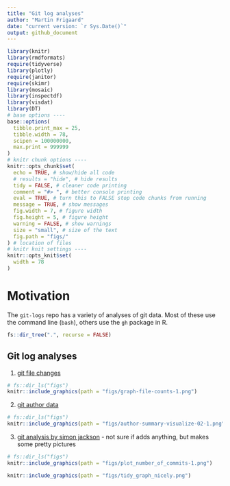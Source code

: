 ```yaml
---
title: "Git log analyses"
author: "Martin Frigaard"
date: "current version: `r Sys.Date()`"
output: github_document
---
```



```r
library(knitr)
library(rmdformats)
require(tidyverse)
library(plotly)
require(janitor)
require(skimr)
library(mosaic)
library(inspectdf)
library(visdat)
library(DT)
# base options ----
base::options(
  tibble.print_max = 25,
  tibble.width = 78,
  scipen = 100000000,
  max.print = 999999
)
# knitr chunk options ----
knitr::opts_chunk$set(
  echo = TRUE, # show/hide all code
  # results = "hide", # hide results
  tidy = FALSE, # cleaner code printing
  comment = "#> ", # better console printing
  eval = TRUE, # turn this to FALSE stop code chunks from running
  message = TRUE, # show messages
  fig.width = 7, # figure width
  fig.height = 5, # figure height
  warning = FALSE, # show warnings
  size = "small", # size of the text
  fig.path = "figs/"
) # location of files
# knitr knit settings ----
knitr::opts_knit$set(
  width = 78
)
```

# Motivation 

The `git-logs` repo has a variety of analyses of git data. Most of these use the command line (`bash`), others use the `gh` package in R. 

```r
fs::dir_tree(".", recurse = FALSE)
```


## Git log analyses

1. [git file changes](https://github.com/mjfrigaard/code-forensics/blob/master/git-logs/01.0-git-file-changes-R.md) 

```r
# fs::dir_ls("figs")
knitr::include_graphics(path = "figs/graph-file-counts-1.png")
```


2. [git author data](https://github.com/mjfrigaard/code-forensics/blob/master/git-logs/02.0-git-author-data-R.md) 


```r
# fs::dir_ls("figs")
knitr::include_graphics(path = "figs/author-summary-visualize-02-1.png")
```



3. [git analysis by simon jackson](https://github.com/mjfrigaard/code-forensics/blob/master/git-logs/03.1-tidy-git-analysis-jackson.md) - not sure if adds anything, but makes some pretty pictures

```r
# fs::dir_ls("figs")
knitr::include_graphics(path = "figs/plot_number_of_commits-1.png")
```

```r
knitr::include_graphics(path = "figs/tidy_graph_nicely.png")
```

